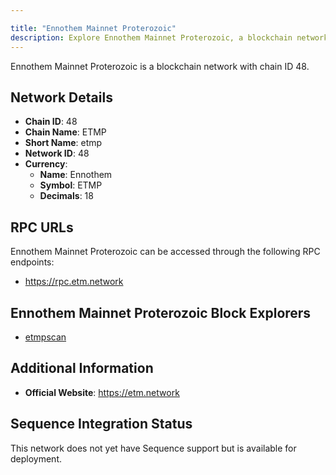 ```yaml
---

title: "Ennothem Mainnet Proterozoic"
description: Explore Ennothem Mainnet Proterozoic, a blockchain network with chain ID 48. Learn about its native currency, Ennothem, and how to interact with the network.
---
```




Ennothem Mainnet Proterozoic is a blockchain network with chain ID 48.

## Network Details

- **Chain ID**: 48
- **Chain Name**: ETMP
- **Short Name**: etmp
- **Network ID**: 48
- **Currency**: 
  - **Name**: Ennothem
  - **Symbol**: ETMP
  - **Decimals**: 18

## RPC URLs

Ennothem Mainnet Proterozoic can be accessed through the following RPC endpoints:

- https://rpc.etm.network

## Ennothem Mainnet Proterozoic Block Explorers

- [etmpscan](https://etmscan.network)

## Additional Information

- **Official Website**: https://etm.network

## Sequence Integration Status

This network does not yet have Sequence support but is available for deployment.

